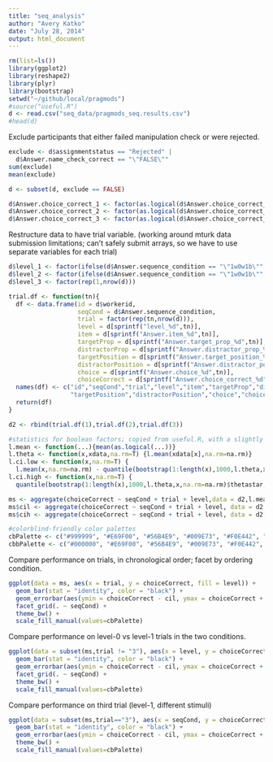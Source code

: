 ```yaml
---
title: "seq_analysis"
author: "Avery Katko"
date: "July 28, 2014"
output: html_document
---
```


```r
rm(list=ls())
library(ggplot2)
library(reshape2)
library(plyr)
library(bootstrap)
setwd("~/github/local/pragmods")
#source("useful.R")
d <- read.csv("seq_data/pragmods_seq.results.csv")
#head(d)
```

Exclude participants that either failed manipulation check or were rejected.

```r
exclude <- d$assignmentstatus == "Rejected" |
  d$Answer.name_check_correct == "\"FALSE\""
sum(exclude)
mean(exclude)

d <- subset(d, exclude == FALSE)

d$Answer.choice_correct_1 <- factor(as.logical(d$Answer.choice_correct_1))
d$Answer.choice_correct_2 <- factor(as.logical(d$Answer.choice_correct_2))
d$Answer.choice_correct_3 <- factor(as.logical(d$Answer.choice_correct_3))
```

Restructure data to have trial variable. (working around mturk data submission limitations; can't safely submit arrays, so we have to use separate variables for each trial)

```r
d$level_1 <- factor(ifelse(d$Answer.sequence_condition == "\"1w0w1b\"",1,0))
d$level_2 <- factor(ifelse(d$Answer.sequence_condition == "\"1w0w1b\"",0,1))
d$level_3 <- factor(rep(1,nrow(d)))

trial.df <- function(tn){
  df <- data.frame(id = d$workerid,
                   seqCond = d$Answer.sequence_condition,
                   trial = factor(rep(tn,nrow(d))),
                   level = d[sprintf("level_%d",tn)],
                   item = d[sprintf("Answer.item_%d",tn)],
                   targetProp = d[sprintf("Answer.target_prop_%d",tn)],
                   distractorProp = d[sprintf("Answer.distractor_prop_%d",tn)],
                   targetPosition = d[sprintf("Answer.target_position_%d",tn)],
                   distractorPosition = d[sprintf("Answer.distractor_position_%d",tn)],
                   choice = d[sprintf("Answer.choice_%d",tn)],
                   choiceCorrect = d[sprintf("Answer.choice_correct_%d",tn)])
  names(df) <- c("id","seqCond","trial","level","item","targetProp","distractorProp",
                 "targetPosition","distractorPosition","choice","choiceCorrect")
  return(df)
}

d2 <- rbind(trial.df(1),trial.df(2),trial.df(3))
```

```r
#statistics for boolean factors; copied from useful.R, with a slightly different mean function to work with the choiceCorrect factor
l.mean <- function(...){mean(as.logical(...))}
l.theta <- function(x,xdata,na.rm=T) {l.mean(xdata[x],na.rm=na.rm)}
l.ci.low <- function(x,na.rm=T) {
  l.mean(x,na.rm=na.rm) - quantile(bootstrap(1:length(x),1000,l.theta,x,na.rm=na.rm)$thetastar,.025,na.rm=na.rm)}
l.ci.high <- function(x,na.rm=T) {
  quantile(bootstrap(1:length(x),1000,l.theta,x,na.rm=na.rm)$thetastar,.975,na.rm=na.rm) - l.mean(x,na.rm=na.rm)}

ms <- aggregate(choiceCorrect ~ seqCond + trial + level,data = d2,l.mean)
ms$cil <- aggregate(choiceCorrect ~ seqCond + trial + level, data = d2, l.ci.low)$choiceCorrect
ms$cih <- aggregate(choiceCorrect ~ seqCond + trial + level, data = d2, l.ci.high)$choiceCorrect

#colorblind-friendly color palettes
cbPalette <- c("#999999", "#E69F00", "#56B4E9", "#009E73", "#F0E442", "#0072B2", "#D55E00", "#CC79A7")
cbbPalette <- c("#000000", "#E69F00", "#56B4E9", "#009E73", "#F0E442", "#0072B2", "#D55E00", "#CC79A7")
```

Compare performance on trials, in chronological order; facet by ordering condition.

```r
ggplot(data = ms, aes(x = trial, y = choiceCorrect, fill = level)) +
  geom_bar(stat = "identity", color = "black") +
  geom_errorbar(aes(ymin = choiceCorrect - cil, ymax = choiceCorrect + cih), width = 0.2) +
  facet_grid(. ~ seqCond) + 
  theme_bw() +
  scale_fill_manual(values=cbPalette)
```

Compare performance on level-0 vs level-1 trials in the two conditions.

```r
ggplot(data = subset(ms,trial != "3"), aes(x = level, y = choiceCorrect, fill = trial)) +
  geom_bar(stat = "identity", color = "black") +
  geom_errorbar(aes(ymin = choiceCorrect - cil, ymax = choiceCorrect + cih), width = 0.2) +
  facet_grid(. ~ seqCond) +
  theme_bw() +
  scale_fill_manual(values=cbPalette)
```

Compare performance on third trial (level-1, different stimuli)

```r
ggplot(data = subset(ms,trial=="3"), aes(x = seqCond, y = choiceCorrect, fill = seqCond)) +
  geom_bar(stat = "identity", color = "black") +
  geom_errorbar(aes(ymin = choiceCorrect - cil, ymax = choiceCorrect + cih), width = 0.2) +
  theme_bw() +
  scale_fill_manual(values=cbPalette)
```
